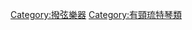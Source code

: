 {{Commons category|Guitar family instruments}}

[[Category:撥弦樂器|Category:撥弦樂器]]
[[Category:有頸琉特琴類|Category:有頸琉特琴類]]